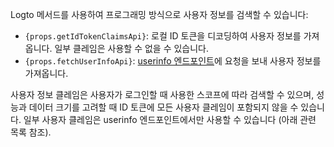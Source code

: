 Logto 메서드를 사용하여 프로그래밍 방식으로 사용자 정보를 검색할 수 있습니다:

- <code>{props.getIdTokenClaimsApi}</code>: 로컬 ID 토큰을 디코딩하여 사용자 정보를 가져옵니다. 일부
  클레임은 사용할 수 없을 수 있습니다.
- <code>{props.fetchUserInfoApi}</code>: [userinfo
  엔드포인트](https://openid.net/specs/openid-connect-core-1_0.html#UserInfo)에 요청을 보내 사용자
  정보를 가져옵니다.

사용자 정보 클레임은 사용자가 로그인할 때 사용한 스코프에 따라 검색할 수 있으며, 성능과 데이터 크기를 고려할 때 ID 토큰에 모든 사용자 클레임이 포함되지 않을 수 있습니다. 일부 사용자 클레임은 userinfo 엔드포인트에서만 사용할 수 있습니다 (아래 관련 목록 참조).
